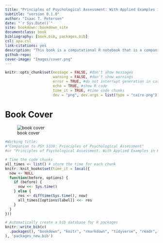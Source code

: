 ```yaml
--- 
title: "Principles of Psychological Assessment: With Applied Examples in R"
subtitle: "version 0.1.0"
author: "Isaac T. Petersen"
date: "`r Sys.Date()`"
site: bookdown::bookdown_site
documentclass: book
bibliography: [book.bib, packages.bib]
csl: apa.csl
link-citations: yes
description: "This book is a computational R notebook that is a companion to my PSY 5330 course on *Principles of Psychological Assessment*. The goal of this book is to provide computational examples to apply principles we discuss in class into practice."
github-repo:
cover-image: "Images/cover.png"
---
```


<!-- To add a comment, select the text you want to be a comment and press CTRL-SHIFT-C -->

<!---
Or for comment blocks,
do this.
-->

<!-- To save the entire book as a single html file, add `split_by: none` under `bookdown::gitbook:` of the file called `_output.yml` -->

<!---
To do:
-margin/side notes
-code folding

Graphics:
-book cover
-reliability, validity, bias as bullseye target
-images from other sources: individual- vs group-level bias, types of validity (Schneider)
-->

<!---
To include LaTeX code, see here:
https://bookdown.org/yihui/rmarkdown-cookbook/raw-latex.html
-->

<!---
To run chunk depending on whether it is HTML (including epub) or LaTeX/PDF, see here:
https://bookdown.org/yihui/rmarkdown-cookbook/latex-html.html

eval = knitr::is_html_output()
eval = knitr::is_latex_output()
-->

<!---
Display HTML in LaTeX/PDF:
https://bookdown.org/yihui/rmarkdown-cookbook/html-widgets.html
-->

<!---
Line breaks (https://stackoverflow.com/questions/33191744/how-to-add-new-line-in-markdown-presentation):
<br/>
&nbsp;
\
two spaces at end of line
-->

<!---
Tables:

library("rmarkdown")
paged_table(data)

library("DT")
DT::datatable(data, options = list(scrollX = TRUE))

library("kable")
kable(data)
-->

```r
knitr::opts_chunk$set(message = FALSE, #don't show messages
                      warning = FALSE, #don't show warnings
                      error = TRUE, #do not interrupt generation in case of errors
                      echo = TRUE, #show R code
                      time_it = TRUE, #time code chunks
                      dev = "png", dev.args = list(type = "cairo-png")) #plot anti-aliasing using cairo-png
```

# Book Cover {-}

![book cover](Images/cover.png)

```r
#Working title:
#"Companion to PSY 5330: Principles of Psychological Assessment"
#or "Principles of Psychological Assessment: With Applied Examples in R"

# Time the code chunks
all_times <- list() # store the time for each chunk
knitr::knit_hooks$set(time_it = local({
  now <- NULL
  function(before, options) {
    if (before) {
      now <<- Sys.time()
    } else {
      res <- difftime(Sys.time(), now)
      all_times[[options$label]] <<- res
    }
  }
}))

# Automatically create a bib database for R packages
knitr::write_bib(c(
  .packages(), "bookdown", "knitr", "rmarkdown", "tidyverse", "readr", "here", "psych", "MBESS", "rms", "lavaan", "semPlot", "semTools", "semPlot", "simsem", "dagitty", "dmacs", "mirt", "mirtCAT", "blandr", "gtheory", "rockchalk", "pROC", "ROCR", "ResourceSelection", "PredictABEL", "snow", "mice", "grid", "gridExtra", "corrplot", "nFactors", "mnlfa", "aMNLFA", "tinytex", "kableExtra", "DT", "tufte", "servr", "MOTE", "Cairo", "irrCAC" #, "MASS"
), 'packages_new.bib')
```
